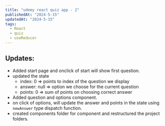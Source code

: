 ```yaml
---
title: "udemy react quiz app - 2"
publishedAt: "2024-5-15"
updatedAt: "2024-5-15"
tags:
  - React
  - quiz
  - useReducer
---
```


## Updates:

- Added start page and onclick of start will show first question.
- updated the state
  - index: 0 => points to index of the question we display
  - answer: null => option we choose for the current question 
  - points: 0 => sum of points on choosing correct answer
- Added question and options component.
- on click of options, will update the answer and points in the state using `newAnswer` type dispatch function.
- created components folder for component and restructured the project folders.
